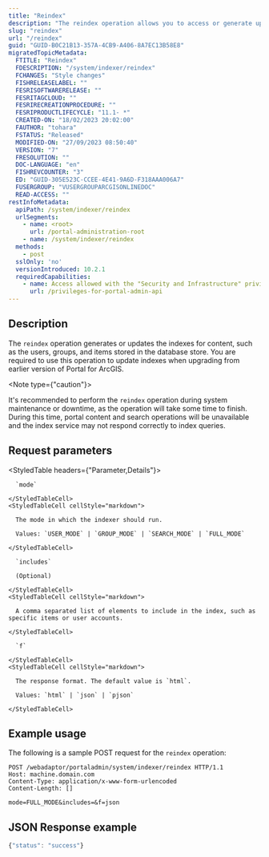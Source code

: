 ```yaml
---
title: "Reindex"
description: "The reindex operation allows you to access or generate updated indexing for users, groups, and items stored in the database store."
slug: "reindex"
url: "/reindex"
guid: "GUID-B0C21B13-357A-4CB9-A406-8A7EC13B58E8"
migratedTopicMetadata:
  FTITLE: "Reindex"
  FDESCRIPTION: "/system/indexer/reindex"
  FCHANGES: "Style changes"
  FISHRELEASELABEL: ""
  FESRISOFTWARERELEASE: ""
  FESRITAGCLOUD: ""
  FESRIRECREATIONPROCEDURE: ""
  FESRIPRODUCTLIFECYCLE: "11.1- *"
  CREATED-ON: "18/02/2023 20:02:00"
  FAUTHOR: "tohara"
  FSTATUS: "Released"
  MODIFIED-ON: "27/09/2023 08:50:40"
  VERSION: "7"
  FRESOLUTION: ""
  DOC-LANGUAGE: "en"
  FISHREVCOUNTER: "3"
  ED: "GUID-305E523C-CCEE-4E41-9A6D-F318AAA006A7"
  FUSERGROUP: "VUSERGROUPARCGISONLINEDOC"
  READ-ACCESS: ""
restInfoMetadata:
  apiPath: /system/indexer/reindex
  urlSegments:
    - name: <root>
      url: /portal-administration-root
    - name: /system/indexer/reindex
  methods:
    - post
  sslOnly: 'no'
  versionIntroduced: 10.2.1
  requiredCapabilities:
    - name: Access allowed with the "Security and Infrastructure" privilege
      url: /privileges-for-portal-admin-api
---
```


## Description

The `reindex` operation generates or updates the indexes for content, such as the users, groups, and items stored in the database store. You are required to use this operation to update indexes when upgrading from earlier version of Portal for ArcGIS.

<Note type={"caution"}>

It's recommended to perform the `reindex` operation during system maintenance or downtime, as the operation will take some time to finish. During this time, portal content and search operations will be unavailable and the index service may not respond correctly to index queries.

</Note>

##  Request parameters

<StyledTable headers={"Parameter,Details"}>
  <StyledTableRow>
    <StyledTableCell cellStyle="markdown">

      `mode` 

    </StyledTableCell>
    <StyledTableCell cellStyle="markdown">

      The mode in which the indexer should run.

      Values: `USER_MODE` | `GROUP_MODE` | `SEARCH_MODE` | `FULL_MODE`

    </StyledTableCell>
  </StyledTableRow>
  <StyledTableRow>
    <StyledTableCell cellStyle="markdown">

      `includes` 

      (Optional)

    </StyledTableCell>
    <StyledTableCell cellStyle="markdown">

      A comma separated list of elements to include in the index, such as specific items or user accounts.

    </StyledTableCell>
  </StyledTableRow>
  <StyledTableRow>
    <StyledTableCell cellStyle="markdown">

      `f` 

    </StyledTableCell>
    <StyledTableCell cellStyle="markdown">

      The response format. The default value is `html`.

      Values: `html` | `json` | `pjson`

    </StyledTableCell>
  </StyledTableRow>
</StyledTable>

## Example usage

The following is a sample POST request for the `reindex` operation:

```other
POST /webadaptor/portaladmin/system/indexer/reindex HTTP/1.1
Host: machine.domain.com
Content-Type: application/x-www-form-urlencoded
Content-Length: []

mode=FULL_MODE&includes=&f=json
```

## JSON Response example

```javascript
{"status": "success"}
```